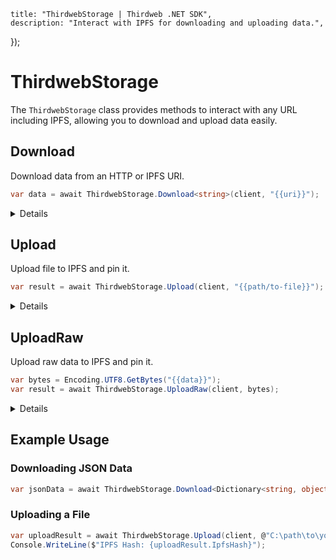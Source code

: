 
	title: "ThirdwebStorage | Thirdweb .NET SDK",
	description: "Interact with IPFS for downloading and uploading data.",
});

# ThirdwebStorage

The `ThirdwebStorage` class provides methods to interact with any URL including IPFS, allowing you to download and upload data easily.

## Download

Download data from an HTTP or IPFS URI.

```csharp
var data = await ThirdwebStorage.Download<string>(client, "{{uri}}");
```

<Details summary="Configuration">

### uri

The IPFS URI or a URL that points to the data.

Must be a `string`.

### Return Value

Returns the data as the specified type. If you're downloading a string, such as JSON data, it's directly returned. For other types, the method attempts to deserialize the data to the specified type using `Newtonsoft.Json`.

</Details>

## Upload

Upload file to IPFS and pin it.

```csharp
var result = await ThirdwebStorage.Upload(client, "{{path/to-file}}");
```

<Details summary="Configuration">

### path

The path to the file to upload.

Must be a `string`.

### Return Value

Returns an `IPFSUploadResult` containing the IPFS hash (IpfsHash), the size of the pinned content (PinSize), the timestamp of the pinning (Timestamp), and a preview URL (PreviewUrl) constructed using the client ID and the IPFS hash.

</Details>

## UploadRaw

Upload raw data to IPFS and pin it.

```csharp
var bytes = Encoding.UTF8.GetBytes("{{data}}");
var result = await ThirdwebStorage.UploadRaw(client, bytes);
```

<Details summary="Configuration">

### rawBytes

The raw data to upload.

Must be a `byte[]`.

### Return Value

Returns an `IPFSUploadResult` containing the IPFS hash (IpfsHash), the size of the pinned content (PinSize), the timestamp of the pinning (Timestamp), and a preview URL (PreviewUrl) constructed using the client ID and the IPFS hash.

</Details>

## Example Usage

### Downloading JSON Data

```csharp
var jsonData = await ThirdwebStorage.Download<Dictionary<string, object>>(client, "ipfs://Qm...");
```

### Uploading a File

```csharp
var uploadResult = await ThirdwebStorage.Upload(client, @"C:\path\to\your\file.txt");
Console.WriteLine($"IPFS Hash: {uploadResult.IpfsHash}");
```